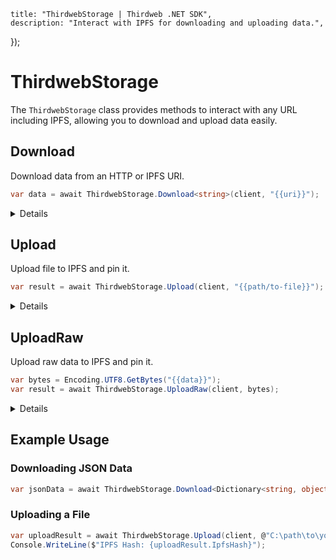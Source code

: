 
	title: "ThirdwebStorage | Thirdweb .NET SDK",
	description: "Interact with IPFS for downloading and uploading data.",
});

# ThirdwebStorage

The `ThirdwebStorage` class provides methods to interact with any URL including IPFS, allowing you to download and upload data easily.

## Download

Download data from an HTTP or IPFS URI.

```csharp
var data = await ThirdwebStorage.Download<string>(client, "{{uri}}");
```

<Details summary="Configuration">

### uri

The IPFS URI or a URL that points to the data.

Must be a `string`.

### Return Value

Returns the data as the specified type. If you're downloading a string, such as JSON data, it's directly returned. For other types, the method attempts to deserialize the data to the specified type using `Newtonsoft.Json`.

</Details>

## Upload

Upload file to IPFS and pin it.

```csharp
var result = await ThirdwebStorage.Upload(client, "{{path/to-file}}");
```

<Details summary="Configuration">

### path

The path to the file to upload.

Must be a `string`.

### Return Value

Returns an `IPFSUploadResult` containing the IPFS hash (IpfsHash), the size of the pinned content (PinSize), the timestamp of the pinning (Timestamp), and a preview URL (PreviewUrl) constructed using the client ID and the IPFS hash.

</Details>

## UploadRaw

Upload raw data to IPFS and pin it.

```csharp
var bytes = Encoding.UTF8.GetBytes("{{data}}");
var result = await ThirdwebStorage.UploadRaw(client, bytes);
```

<Details summary="Configuration">

### rawBytes

The raw data to upload.

Must be a `byte[]`.

### Return Value

Returns an `IPFSUploadResult` containing the IPFS hash (IpfsHash), the size of the pinned content (PinSize), the timestamp of the pinning (Timestamp), and a preview URL (PreviewUrl) constructed using the client ID and the IPFS hash.

</Details>

## Example Usage

### Downloading JSON Data

```csharp
var jsonData = await ThirdwebStorage.Download<Dictionary<string, object>>(client, "ipfs://Qm...");
```

### Uploading a File

```csharp
var uploadResult = await ThirdwebStorage.Upload(client, @"C:\path\to\your\file.txt");
Console.WriteLine($"IPFS Hash: {uploadResult.IpfsHash}");
```